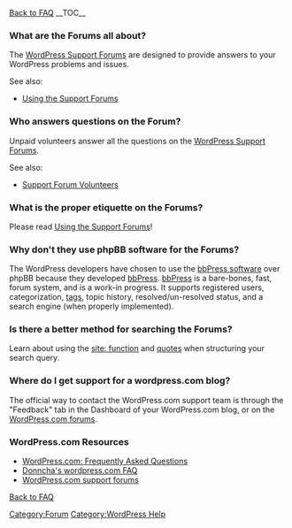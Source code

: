 [[FAQ|Back to FAQ]]
__TOC__
<div style="clear:both">
</div>

===What are the Forums all about?===
The [http://codex.wordpress.org/support WordPress Support Forums] are designed to provide answers to your WordPress problems and issues. 

See also:
* [[Using_the_Support_Forums|Using the Support Forums]]

===Who answers questions on the Forum?===
Unpaid volunteers answer all the questions on the [http://codex.wordpress.org/support WordPress Support Forums].

See also:
* [[Support_Forum_Volunteers|Support Forum Volunteers]]

===What is the proper etiquette on the Forums?===
Please read [[Using_the_Support_Forums|Using the Support Forums]]!

===Why don't they use phpBB software for the Forums?===
The WordPress developers have chosen to use the [http://bbpress.org/ bbPress software] over phpBB because they developed [http://bbpress.org/ bbPress].  [http://bbpress.org/ bbPress] is a bare-bones, fast, forum system, and is a work-in progress. It supports registered users, categorization, [[WordPress_Forum_Tags|tags]], topic history, resolved/un-resolved status, and a search engine (when properly implemented).

===Is there a better method for searching the Forums?===
Learn about using the [http://codex.wordpress.org/Finding_WordPress_Help#Google.2C_Yahoo.2C_and_Bing_Site_Search site: function] and [http://codex.wordpress.org/Finding_WordPress_Help#Use_Quotes_to_Group_Keywords quotes] when structuring your search query.

===Where do I get support for a wordpress.com blog?===
The official way to contact the WordPress.com support team is through the "Feedback" tab in the Dashboard of your WordPress.com blog, or on the [http://wordpress.com/forums/ WordPress.com forums].
 
===WordPress.com Resources===
* [http://faq.wordpress.com/ WordPress.com: Frequently Asked Questions]
* [http://donncha.wordpress.com/2005/09/23/wordpresscom-faq/ Donncha's wordpress.com FAQ]
* [http://wordpress.com/forums/ WordPress.com support forums]

[[FAQ|Back to FAQ]]

[[Category:Forum]]
[[Category:WordPress Help]]